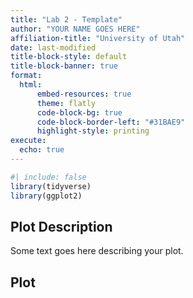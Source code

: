 ```yaml
---
title: "Lab 2 - Template"
author: "YOUR NAME GOES HERE"
affiliation-title: "University of Utah"
date: last-modified
title-block-style: default
title-block-banner: true
format: 
  html:
      embed-resources: true
      theme: flatly
      code-block-bg: true
      code-block-border-left: "#31BAE9"
      highlight-style: printing
execute: 
  echo: true
---
```


```r
#| include: false
library(tidyverse)
library(ggplot2)
```

## Plot Description

Some text goes here describing your plot.

## Plot

```r
```